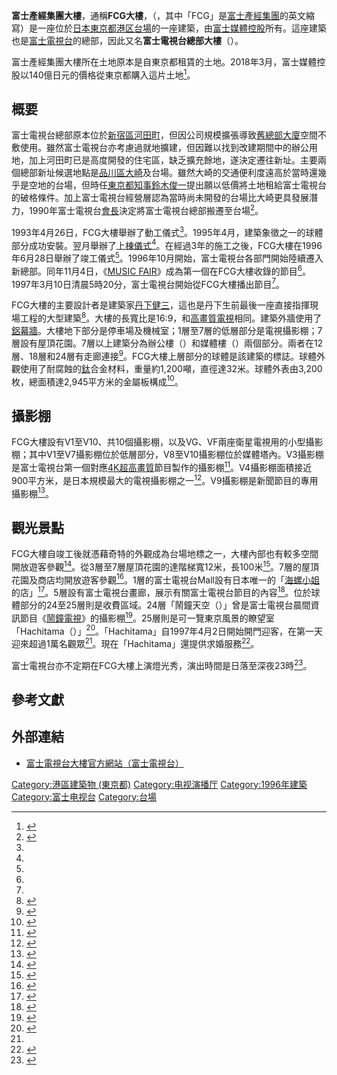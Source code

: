 {{Infobox building
| building_name   = 富士產經集團大樓
| native_name         = FCGビル
| native_name_lang    = ja
| image           = 2018 FCG Headquarters Building 2.jpg
| image_size      = 250px
| caption         = 從海面方向望去的FCG大樓，前方高度較低的建築為[[AQUA_CiTY台場|AQUA CiTY台場]]
| location        = {{JPN}} 〒137-8088<br />[[東京都|東京都]][[港區_(東京都)|港區]][[台場|台場]]二丁目4番8號
| coordinates     = {{coord|35|37|37|N|139|46|28|E|display=inline,title}}
| start_date      = 1993年4月26日
| completion_date = 1996年6月28日
| demolition_date = 
| building_type   = 
| architectural_style = 
| roof            = 123.45米
| floor_count     = 28（地下2層、地上25層、塔樓1層）
| room_count      = 
| unit_count      = 
| elevator_count  = 
| cost            = 1,000億日元
| grounds_area    = 21,102.220 平方米
| floor_area      = 141,825.438 平方米
| architect       = {{link-ja|丹下都市建築設計|丹下都市建築設計|丹下健三・都市・建築研究所}}、小堀鐸二研究所
| engineer        = 
| contractor      = [[鹿島建設|鹿島建設]]
| developer       = 
| owner           = [[富士媒體控股|富士媒體控股]]
| management      = 
| references      = 
}}
'''富士產經集團大樓'''，通稱'''FCG大樓'''，（{{jpn|j=FCGビル|kk=エフシージービル|rm=Efu Sī Jī Biru|f=y}}，其中「FCG」是[[富士產經集團|富士產經集團]]的英文縮寫）是一座位於[[日本|日本]][[東京都|東京都]][[港區_(東京都)|港区]][[台場_(東京都港區)|台場]]的一座建築，由[[富士媒體控股|富士媒體控股]]所有。這座建築也是[[富士電視台|富士電視台]]的總部，因此又名'''富士電視台總部大樓'''（{{lang|ja|フジテレビ本社ビル}}）。

富士產經集團大樓所在土地原本是自東京都租賃的土地。2018年3月，富士媒體控股以140億日元的價格從東京都購入這片土地<ref>{{cite web|url=http://contents.xj-storage.jp/xcontents/46760/feac2945/0f7c/4c9c/b399/a1aefe0d3d77/S100D9PB.pdf|script-title=ja:有価証券報告書|accessdate=2020-07-16|publisher={{lang|ja|フジ・メディア・ホールディングス}}|language=ja|deadurl=no|archive-date=2020-09-02|archive-url=https://web.archive.org/web/20200902022759/http://contents.xj-storage.jp/xcontents/46760/feac2945/0f7c/4c9c/b399/a1aefe0d3d77/S100D9PB.pdf}}</ref>。

==概要==
富士電視台總部原本位於[[新宿區|新宿區]][[河田町|河田町]]，但因公司規模擴張導致[[富士電視台舊總部大廈|舊總部大廈]]空間不敷使用。雖然富士電視台亦考慮過就地擴建，但因難以找到改建期間中的辦公用地，加上河田町已是高度開發的住宅區，缺乏擴充餘地，遂決定遷往新址。主要兩個總部新址候選地點是[[品川區|品川區]][[大崎_(品川區)|大崎]]及台場。雖然大崎的交通便利度遠高於當時還幾乎是空地的台場，但時任[[東京都知事|東京都知事]][[鈴木俊一_(東京都知事)|鈴木俊一]]提出願以低價將土地租給富士電視台的破格條件。加上富士電視台經營層認為當時尚未開發的台場比大崎更具發展潛力，1990年富士電視台[[董事長|會長]]{{link-ja|鹿內宏明|鹿内宏明}}決定將富士電視台總部搬遷至台場<ref name="shashi50">{{cite book |author={{lang|ja|フジテレビジョン}}|script-title=ja:『フジテレビ開局50年史』 |year=2009 |publisher={{lang|ja|フジテレビジョン}} |location=東京都 |isbn=}}{{NDL|22038329}}{{ja}}</ref>{{rp|249}}。

1993年4月26日，FCG大樓舉辦了動工儀式<ref name="shashi50" />{{rp|263}}。1995年4月，建築象徵之一的球體部分成功安裝。翌月舉辦了[[上棟儀式|上棟儀式]]<ref name="shashi50" />{{rp|295}}。在經過3年的施工之後，FCG大樓在1996年6月28日舉辦了竣工儀式<ref name="shashi50" />{{rp|286}}。1996年10月開始，富士電視台各部門開始陸續遷入新總部。同年11月4日，《[[MUSIC_FAIR|MUSIC FAIR]]》成為第一個在FCG大樓收錄的節目<ref name="shashi50" />{{rp|295}}。1997年3月10日清晨5時20分，富士電視台開始從FCG大樓播出節目<ref name="shashi50" />{{rp|295}}。

FCG大樓的主要設計者是建築家[[丹下健三|丹下健三]]，這也是丹下生前最後一座直接指揮現場工程的大型建築<ref>{{cite web|url=https://www.tangeweb.com/works/works_no-102/|script-title=ja:フジテレビ本社ビル|accessdate=2021-02-15|publisher={{lang|ja|丹下都市建築設計}}|language=ja|deadurl=no|archive-date=2020-09-02|archive-url=https://web.archive.org/web/20200902022756/https://www.tangeweb.com/works/works_no-102/}}</ref>。大樓的長寬比是16:9，和[[高畫質電視|高畫質電視]]相同。建築外牆使用了[[鋁|鋁]][[幕牆|幕牆]]。大樓地下部分是停車場及機械室；1層至7層的低層部分是電視攝影棚；7層設有屋頂花園。7層以上建築分為辦公樓（{{lang|ja|オフィス棟}}）和媒體樓（{{lang|ja|メディア棟}}）兩個部分。兩者在12層、18層和24層有走廊連接<ref>{{cite web|url=http://www.chikurikai.org/assets/vol13_kaihou1996_1.pdf|script-title=ja:築理会報 ’96 新年号|accessdate=2021-02-15|publisher={{lang|ja|築理会}}|language=ja|deadurl=no|archive-date=2021-03-01|archive-url=https://web.archive.org/web/20210301082806/http://www.chikurikai.org/assets/vol13_kaihou1996_1.pdf}}</ref>。FCG大樓上層部分的球體是該建築的標誌。球體外觀使用了耐腐蝕的[[鈦|鈦]]合金材料，重量約1,200噸，直徑達32米。球體外表由3,200枚，總面積達2,945平方米的金屬板構成<ref>{{cite web|url=https://www.kikukawa.com/product/fcg/|script-title=ja:フジテレビ本社（FCG）ビル|accessdate=2021-02-15|publisher={{lang|ja|メタルアーキテクトキクカワ}}|language=ja|deadurl=no|archive-date=2020-09-02|archive-url=https://web.archive.org/web/20200902022801/https://www.kikukawa.com/product/fcg/}}</ref>。

==攝影棚==
FCG大樓設有V1至V10、共10個攝影棚，以及VG、VF兩座衛星電視用的小型攝影棚；其中V1至V7攝影棚位於低層部分，V8至V10攝影棚位於媒體塔內。V3攝影棚是富士電視台第一個對應[[4K解析度|4K超高畫質]]節目製作的攝影棚<ref>{{cite web|url=https://biz.panasonic.com/jp-ja/case-studies/fujitv-2|script-title=ja:株式会社フジテレビジョン様|accessdate=2021-02-15|publisher={{lang|ja|パナソニック}}|language=ja|deadurl=no|archive-date=2021-03-01|archive-url=https://web.archive.org/web/20210301082810/https://biz.panasonic.com/jp-ja/case-studies/fujitv-2}}</ref>。V4攝影棚面積接近900平方米，是日本規模最大的電視攝影棚之一<ref>{{cite web|url=https://www2.panasonic.biz/ls/lighting/control/studio/works/pdf/fuji_v1studio_v4studio_14_04.pdf|script-title=ja:フジテレビジョン V1スタジオ・V4スタジオ|accessdate=2021-02-15|publisher={{lang|ja|パナソニック}}|language=ja|deadurl=no|archive-date=2021-03-01|archive-url=https://web.archive.org/web/20210301082807/https://www2.panasonic.biz/ls/lighting/control/studio/works/pdf/fuji_v1studio_v4studio_14_04.pdf}}</ref>。V9攝影棚是新聞節目的專用攝影棚<ref>{{cite web|url=https://jirei.tlt.co.jp/pdf/172fjitv.pdf|script-title=ja:フジテレビジョン V9スタジオ|accessdate=2021-02-15|publisher={{lang|ja|東芝ライテック}}|language=ja|deadurl=no|archive-date=2020-09-02|archive-url=https://web.archive.org/web/20200902022757/https://jirei.tlt.co.jp/pdf/172fjitv.pdf}}</ref>。

==觀光景點==
FCG大樓自竣工後就憑藉奇特的外觀成為台場地標之一，大樓內部也有較多空間開放遊客參觀<ref>{{cite web|url=https://www.kajima.co.jp/news/digest/sep_2008/heisei/index-j.htm|script-title=ja:フジテレビ本社ビル|accessdate=2021-02-15|publisher={{lang|ja|KAJIMA}}|language=ja|deadurl=no|archive-date=2020-09-02|archive-url=https://web.archive.org/web/20200902022809/https://www.kajima.co.jp/news/digest/sep_2008/heisei/index-j.htm}}</ref>。從3層至7層屋頂花園的達階梯寬12米，長100米<ref>{{cite web|url=https://news.mynavi.jp/article/20140113-a052/|script-title=ja:フジテレビ本社ビルの"光り輝く球体"の謎 - デザイン・設計のヒミツを広報さんに聞いてみた|accessdate=2021-02-15|publisher={{lang|ja|マイナビニュース}}|language=ja|deadurl=no|archive-date=2020-07-16|archive-url=https://web.archive.org/web/20200716152608/https://news.mynavi.jp/article/20140113-a052/}}</ref>。7層的屋頂花園及商店均開放遊客參觀<ref>{{cite web|url=https://www.fujitv.co.jp/gotofujitv/teien/index.html|script-title=ja:フジさんテラス|accessdate=2021-02-15|publisher={{lang|ja|フジテレビ}}|language=ja|deadurl=no|archive-date=2020-09-02|archive-url=https://web.archive.org/web/20200902022811/https://www.fujitv.co.jp/gotofujitv/teien/index.html}}</ref>。1層的富士電視台Mall設有日本唯一的「[[海螺小姐|海螺小姐]]的店」<ref>{{cite web|url=https://www.fujitv.co.jp/gotofujitv/mall/index.html|script-title=ja:フジテレビモール|accessdate=2021-02-15|publisher={{lang|ja|フジテレビ}}|language=ja|deadurl=no|archive-date=2019-12-28|archive-url=https://web.archive.org/web/20191228084133/https://www.fujitv.co.jp/gotofujitv/mall/index.html}}</ref>。5層設有富士電視台畫廊，展示有關富士電視台節目的內容<ref>{{cite web|url=https://www.fujitv.co.jp/gotofujitv/gallery/index.html|script-title=ja:フジテレビギャラリー|accessdate=2021-02-15|publisher={{lang|ja|フジテレビ}}|language=ja|deadurl=no|archive-date=2020-11-11|archive-url=https://web.archive.org/web/20201111194514/https://www.fujitv.co.jp/gotofujitv/gallery/index.html}}</ref>。位於球體部分的24至25層則是收費區域。24層「鬧鐘天空（{{lang|ja|めざまスカイ}}）」曾是富士電視台晨間資訊節目《[[鬧鐘電視|鬧鐘電視]]》的攝影棚<ref>{{cite web|url=https://www.fujitv.co.jp/gotofujitv/24f/index.html|script-title=ja:めざまスカイ|accessdate=2021-02-15|publisher={{lang|ja|フジテレビ}}|language=ja|deadurl=no|archive-date=2020-09-02|archive-url=https://web.archive.org/web/20200902022802/https://www.fujitv.co.jp/gotofujitv/24f/index.html}}</ref>。25層則是可一覽東京風景的瞭望室「Hachitama（{{lang|ja|はちたま}}）」<ref>{{cite web|url=https://www.fujitv.co.jp/gotofujitv/hachitama/index.html|script-title=ja:球体展望室はちたま|accessdate=2021-02-15|publisher={{lang|ja|フジテレビ}}|language=ja|deadurl=no|archive-date=2021-01-17|archive-url=https://web.archive.org/web/20210117185828/https://www.fujitv.co.jp/gotofujitv/hachitama/index.html}}</ref>。「Hachitama」自1997年4月2日開始開門迎客，在第一天迎來超過1萬名觀眾<ref name="shashi50" />{{rp|294}}。現在「Hachitama」還提供求婚服務<ref>{{cite web|url=https://www.fujitv.co.jp/gotofujitv/propose/index.html|script-title=ja:フジテレビ球体展望室 はちたま プロポーズプラン『球婚』|accessdate=2021-02-15|publisher={{lang|ja|フジテレビ}}|language=ja|deadurl=no|archive-date=2020-11-23|archive-url=https://web.archive.org/web/20201123011129/https://www.fujitv.co.jp/gotofujitv/propose/index.html}}</ref>。

富士電視台亦不定期在FCG大樓上演燈光秀，演出時間是日落至深夜23時<ref>{{cite web|url=https://www.fujitv.co.jp/aurora/|script-title=ja:フジテレビイルミネーション（AURORA∞）|accessdate=2021-02-15|publisher={{lang|ja|フジテレビ}}|language=ja|deadurl=no|archive-date=2020-11-26|archive-url=https://web.archive.org/web/20201126105317/https://www.fujitv.co.jp/aurora/}}</ref>。

==參考文獻==
{{Reflist}}

==外部連結==
{{commonscat|FCG Headquarters Building}}
* {{ja}}[http://www.fujitv.co.jp/gotofujitv/index.html 富士電視台大樓官方網站（富士電視台）] {{Wayback|url=http://www.fujitv.co.jp/gotofujitv/index.html |date=20201029105546 }}

{{東京臨海副都心景點}}
{{富士電視台}}

{{DEFAULTSORT:FCG Building}}
[[Category:港區建築物_(東京都)|Category:港區建築物 (東京都)]]
[[Category:电视演播厅|Category:电视演播厅]]
[[Category:1996年建築|Category:1996年建築]]
[[Category:富士电视台|Category:富士电视台]]
[[Category:台場|Category:台場]]